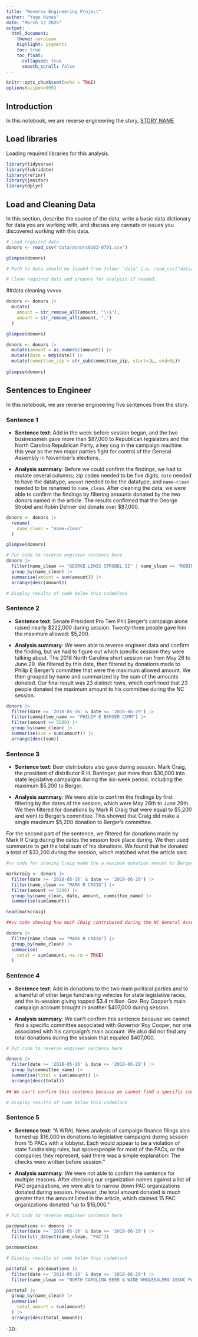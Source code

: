 ```yaml
---
title: "Reverse Engineering Project"
author: "Yugo Hines"
date: "March 12 2025"
output:
  html_document:
    theme: cerulean
    highlight: pygments
    toc: true
    toc_float:
      collapsed: true
      smooth_scroll: false
---
```


```r
knitr::opts_chunk$set(echo = TRUE)
options(scipen=999)
```

## Introduction 

In this notebook, we are reverse engineering the story, [STORY NAME](STORY URL)

## Load libraries

Loading required libraries for this analysis.

```r

library(tidyverse)
library(lubridate)
library(refinr)
library(janitor)
library(dplyr)

```


## Load and Cleaning Data

In this section, describe the source of the data, write a basic data dictionary for data you are working with, and discuss any caveats or issues you discovered working with this data. 

```r
# Load required data
donors <- read_csv("data/donors0103-0701.csv")

glimpse(donors)

# Path to data should be loaded from folder "data" i.e. read_csv("data/name_of_data.csv")

# Clean required data and prepare for analysis if needed. 


```
##data cleaning vvvvv

```r
donors <- donors |>
  mutate(
    amount = str_remove_all(amount, "\\$"),
    amount = str_remove_all(amount, ",")
  )

glimpse(donors)

```


```r

donors <- donors |>
  mutate(amount = as.numeric(amount)) |>
  mutate(date = mdy(date)) |>
  mutate(committee_zip = str_sub(committee_zip, start=1L, end=5L)) 
  
glimpse(donors)

```


## Sentences to Engineer
In this notebook, we are reverse engineering five sentences from the story.

### Sentence 1

* **Sentence text**: Add in the week before session began, and the two businessmen gave more than $87,000 to Republican legislators and the North Carolina Republican Party, a key cog in the campaign machine this year as the two major parties fight for control of the General Assembly in November's elections.

* **Analysis summary**:  Before we could confirm the findings, we had to mutate several columns; zip codes needed to be five digits, `date` needed to have the <date> datatype, `amount` needed to be the <dbl> datatype, and `name-clean` needed to be renamed to `name_clean`. After cleaning the data, we were able to confirm the findings by filtering amounts donated by the two donors named in the article. The results confirmed that the George Strobel and Robin Delmer did donate over $87,000.


```r

donors <- donors |>
  rename(
    name_clean = "name-clean"
  )

glimpse(donors)

```

```r

# Put code to reverse engineer sentence here
donors |>
  filter(name_clean == "GEORGE LEWIS STROBEL II" | name_clean == "ROBIN E DELMER") |>
  group_by(name_clean) |>
  summarise(amount = sum(amount)) |>
  arrange(desc(amount))

# Display results of code below this codeblock


```


### Sentence 2

* **Sentence text**: Senate President Pro Tem Phil Berger's campaign alone raised nearly $222,000 during session. Twenty-three people gave him the maximum allowed: $5,200.

* **Analysis summary**: We were able to reverse engineer data and confirm the finding, but we had to figure out which specific session they were talking about. The 2018 North Carolina short session ran from May 26 to June 29. We filtered by this date, then filtered by donations made to Philip E Berger's committee that were the maximum allowed amount. We then grouped by name and summarized by the sum of the amounts donated. Our final result was 23 distinct rows, which confirmed that 23 people donated the maximum amount to his committee during the NC session.

```r

donors |>
  filter(date >= '2018-05-16' & date <= '2018-06-29') |>
  filter(committee_name == "PHILIP E BERGER COMM") |>
  filter(amount == 5200) |>
  group_by(name_clean) |>
  summarise(sum = sum(amount)) |>
  arrange(desc(sum))

```


### Sentence 3

* **Sentence text**: Beer distributors also gave during session. Mark Craig, the president of distributor R.H. Barringer, put more than $30,000 into state legislative campaigns during the six-week period, including the maximum $5,200 to Berger. 

* **Analysis summary**: We were able to confirm the findings by first filtering by the dates of the session, which were May 26th to June 29th. We then filtered for donations by Mark R Craig that were equal to $5,200 and went to Berger's committee. This showed that Craig did make a single maximum $5,200 donation to Berger's committee.

For the second part of the sentence, we filtered for donations made by Mark R Craig during the dates the session took place during. We then used summarize to get the total sum of his donations. We found that he donated a total of $33,200 during the session, which matched what the article said.

```r
#vv code for showing Craig made the a maximum donation amount to Berger.

markcraig <- donors |>
  filter(date >= '2018-05-16' & date <= '2018-06-29') |>
  filter(name_clean == "MARK R CRAIG") |>
  filter(amount == 5200) |>
  group_by(name_clean, date, amount, committee_name) |>
  summarise(sum(amount))

head(markcraig)

```
```r
##vv code showing how much CRaig contributed during the NC General Assembly ($33,000+) 

donors |>
  filter(name_clean == "MARK R CRAIG") |>
  group_by(name_clean) |>
  summarise(
    total = sum(amount, na.rm = TRUE) 
  )

```


### Sentence 4

* **Sentence text**: Add in donations to the two main political parties and to a handful of other large fundraising vehicles for state legislative races, and the in-session giving topped $3.4 million. Gov. Roy Cooper's main campaign account brought in another $407,000 during session.

* **Analysis summary**: We can't confirm this sentence because we cannot find a specific committee associated with Governor Roy Cooper, nor one associated with his campaign's main account. We also did not find any total donations during the session that equaled $407,000.

```r
# Put code to reverse engineer sentence here

donors |>
  filter(date >= '2018-05-16' & date <= '2018-06-29') |>
  group_by(committee_name) |>
  summarise(total = sum(amount)) |>
  arrange(desc(total))
  
## We can't confirm this sentence because we cannot find a specific committee associated with Governor Roy Cooper, nor one associated with his campaign's main account. We also did not find any total donations during the session that equaled 407,000.

# Display results of code below this codeblock

```

### Sentence 5

* **Sentence text**: “A WRAL News analysis of campaign finance filings also turned up $16,000 in donations to legislative campaigns during session from 15 PACs with a lobbyist. Each would appear to be a violation of state fundraising rules, but spokespeople for most of the PACs, or the companies they represent, said there was a simple explanation: The checks were written before session.”

* **Analysis summary**: We were not able to confirm the sentence for multiple reasons. After checking our organization names against a list of PAC organizations, we were able to narrow down PAC organizations donated during session. However, the total amount donated is much greater than the amount listed in the article, which claimed 15 PAC organizations donated "up to $16,000."

```r
# Put code to reverse engineer sentence here

pacdonations <- donors |>
  filter(date >= '2018-05-16' & date <= '2018-06-29') |>
  filter(str_detect(name_clean, "PAC"))

pacdonations

# Display results of code below this codeblock

```

```r

pactotal <- pacdonations |>
  filter(date >= '2018-05-16' & date <= '2018-06-29') |>
  filter(name_clean == "NORTH CAROLINA BEER & WINE WHOLESALERS ASSOC PAC" | name_clean == "NC OUTDOOR ADVERTISING ASSOC PAC" | name_clean == "NC CHIROPRACTIC ASSOC PAC" | name_clean == "NC STATE OPTOMETRIC SOCIETY PAC" | name_clean == "NC FIRE PAC" | name_clean == "NC ADCOVATES FOR JUSTICE PAC" | name_clean == "NC PORK COUNCIL PAC" | name_clean == "NC POULTRY FEDERATION PAC" | name_clean == "NC POULTRY FEDERATION PAC" | name_clean == "SMITHFIELD FOODS PAC" | name_clean == "WALMART STORES PAC" | name_clean == "WARD AND SMITH PAC" | name_clean == "REMY KEMP & ASSOCIATES PAC" | name_clean == "BB&T PAC" | name_clean == "AT&T PAC" | name_clean == "NATIONWIDE CAROLINA PAC")

pactotal |>
  group_by(name_clean) |>
  summarise(
    total_amount = sum(amount)
  ) |>
  arrange(desc(total_amount))
```


-30-